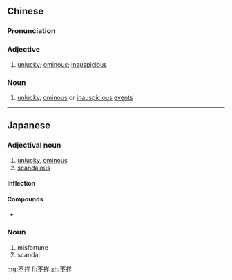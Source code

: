 ==Chinese==
{{zh-forms}}

===Pronunciation===
{{zh-pron
|m=不xiáng
|c=bat1 coeng4
|cat=a,n
}}

===Adjective===
{{zh-adj}}

# [[unlucky]]; [[ominous]]; [[inauspicious]]

===Noun===
{{zh-noun}}

# [[unlucky]], [[ominous]] or [[inauspicious]] [[event]]s

----

==Japanese==
{{ja-kanjitab|ふ|しょう|yomi=on}}

===Adjectival noun===
{{ja-adj|infl=na|ふしょう}}

# [[unlucky]], [[ominous]]
# [[scandalous]]

====Inflection====
{{ja-na|ふしょう}}

====Compounds====
* {{l/ja|不祥事}}

===Noun===
{{ja-noun|ふしょう}}

# misfortune
# scandal

[[mg:不祥]]
[[fi:不祥]]
[[zh:不祥]]